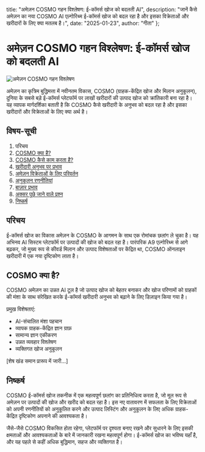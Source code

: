   title: "अमेज़न COSMO गहन विश्लेषण: ई-कॉमर्स खोज को बदलती AI",
  description: "जानें कैसे अमेज़न का नया COSMO AI एल्गोरिथ्म ई-कॉमर्स खोज को बदल रहा है और इसका विक्रेताओं और खरीदारों के लिए क्या मतलब है।",
  date: "2025-01-23",
  author: "गीता"
};

# अमेज़न COSMO गहन विश्लेषण: ई-कॉमर्स खोज को बदलती AI

![अमेज़न COSMO गहन विश्लेषण](/images/blog/amazon-cosmo-deep-dive.jpeg)

अमेज़न का कृत्रिम बुद्धिमत्ता में नवीनतम विकास, COSMO (ग्राहक-केंद्रित खोज और मिलान अनुकूलन), दुनिया के सबसे बड़े ई-कॉमर्स प्लेटफॉर्म पर लाखों खरीदारों की उत्पाद खोज को क्रांतिकारी बना रहा है। यह व्यापक मार्गदर्शिका बताती है कि COSMO कैसे खरीदारी के अनुभव को बदल रहा है और इसका खरीदारों और विक्रेताओं के लिए क्या अर्थ है।

## विषय-सूची

1. परिचय
2. [COSMO क्या है?](#cosmo-क्या-है)
3. [COSMO कैसे काम करता है?](#cosmo-कैसे-काम-करता-है)
4. [खरीदारी अनुभव पर प्रभाव](#खरीदारी-अनुभव-पर-प्रभाव)
5. [अमेज़न विक्रेताओं के लिए परिवर्तन](#अमेज़न-विक्रेताओं-के-लिए-परिवर्तन)
6. [अनुकूलन रणनीतियां](#अनुकूलन-रणनीतियां)
7. [बाज़ार प्रभाव](#बाज़ार-प्रभाव)
8. [अक्सर पूछे जाने वाले प्रश्न](#अक्सर-पूछे-जाने-वाले-प्रश्न)
9. [निष्कर्ष](#निष्कर्ष)

## परिचय

ई-कॉमर्स खोज का विकास अमेज़न के COSMO के आगमन के साथ एक रोमांचक छलांग ले चुका है। यह अभिनव AI सिस्टम प्लेटफॉर्म पर उत्पादों की खोज को बदल रहा है। पारंपरिक A9 एल्गोरिथ्म से आगे बढ़कर, जो मुख्य रूप से कीवर्ड मिलान और उत्पाद विशेषताओं पर केंद्रित था, COSMO ऑनलाइन खरीदारी में एक नया दृष्टिकोण लाता है।

## COSMO क्या है?

COSMO अमेज़न का उन्नत AI टूल है जो उत्पाद खोज को बेहतर बनाकर और खोज परिणामों को ग्राहकों की मंशा के साथ संरेखित करके ई-कॉमर्स खरीदारी अनुभव को बढ़ाने के लिए डिज़ाइन किया गया है।

प्रमुख विशेषताएं:
- AI-संचालित मंशा पहचान
- व्यापक ग्राहक-केंद्रित ज्ञान ग्राफ़
- सामान्य ज्ञान एकीकरण
- उन्नत व्यवहार विश्लेषण
- व्यक्तिगत खोज अनुकूलन

[शेष खंड समान प्रारूप में जारी...]

## निष्कर्ष

COSMO ई-कॉमर्स खोज तकनीक में एक महत्वपूर्ण छलांग का प्रतिनिधित्व करता है, जो मूल रूप से अमेज़न पर उत्पादों की खोज और खरीद को बदल रहा है। इस नए वातावरण में सफलता के लिए विक्रेताओं को अपनी रणनीतियों को अनुकूलित करने और उत्पाद लिस्टिंग और अनुकूलन के लिए अधिक ग्राहक-केंद्रित दृष्टिकोण अपनाने की आवश्यकता है।

जैसे-जैसे COSMO विकसित होता रहेगा, प्लेटफॉर्म पर दृश्यता बनाए रखने और सुधारने के लिए इसकी क्षमताओं और आवश्यकताओं के बारे में जानकारी रखना महत्वपूर्ण होगा। ई-कॉमर्स खोज का भविष्य यहाँ है, और यह पहले से कहीं अधिक बुद्धिमान, सहज और व्यक्तिगत है।

